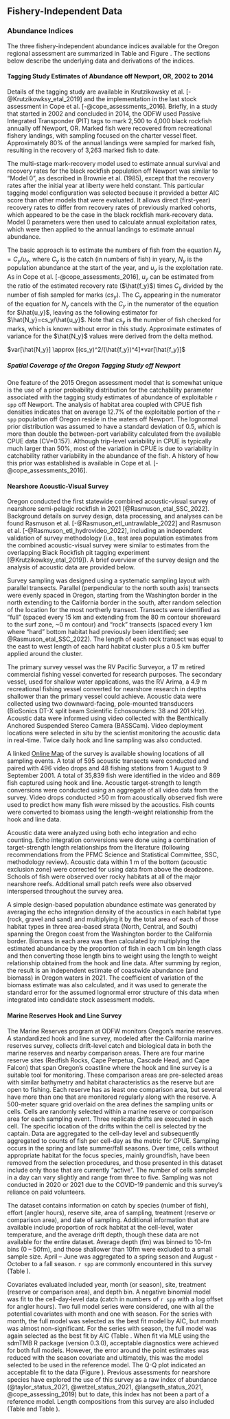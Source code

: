 ## Fishery-Independent Data

### Abundance Indices

The three fishery-independent abundance indices available for the Oregon regional assessment are summarized in Table \ref{tab:survey_summary} and Figure \ref{fig:sur-summ-all}.  The sections below describe the underlying data and derivations of the indices.

#### Tagging Study Estimates of Abundance off Newport, OR, 2002 to 2014

Details of the tagging study are available in Krutzikowsky et al. [-@Krutzikowksy_etal_2019] and the implementation in the last stock assessment in Cope et al. [-@cope_assessments_2016]. Briefly, in a study that started in 2002 and concluded in 2014, the ODFW used Passive Integrated Transponder (PIT) tags to mark 2,500 to 4,000 black rockfish annually off Newport, OR.  Marked fish were recovered from recreational fishery landings, with sampling focused on the charter vessel fleet.  Approximately 80% of the annual landings were sampled for marked fish, resulting in the recovery of 3,263 marked fish to date.  

The multi-stage mark-recovery model used to estimate annual survival and recovery rates for the black rockfish population off Newport was similar to "Model 0", as described in Brownie et al. (1985), except that the recovery  rates after the initial year at liberty were held constant.  This particular tagging model configuration was selected because it provided a better AIC score than other models that were evaluated.  It allows direct (first-year) recovery rates to differ from recovery rates of previously marked cohorts, which appeared to be the case in the black rockfish mark-recovery data.  Model 0 parameters were then used to calculate annual exploitation rates, which were then applied to the annual landings to estimate annual abundance.

The basic approach is to estimate the numbers of fish from the equation $N_y= C_y/u_y$, where $C_y$ is the catch (in numbers of fish) in yeary, $N_y$ is the population abundance at the start of the year, and $u_y$ is the exploitation rate.  As in Cope et al. [-@cope_assessments_2016], $u_y$ can be estimated from the ratio of the estimated recovery rate ($\hat{f_y}$) times $C_y$ divided by the number of fish sampled for marks ($cs_y$).  The $C_y$ appearing in the numerator of the equation for $N_y$ cancels with the $C_y$ in the numerator of the equation for $\hat{u_y}$, leaving as the following estimator for  $\hat{N_y}=cs_y/\hat{u_y}$.  Note that $cs_y$ is the number of fish checked for marks, which is known without error in this study.  Approximate estimates of variance for the $\hat{N_y}$ values were derived from the delta method.

$var[\hat{N_y}] \approx [(cs_y)^2/(\hat{f_y})^4]*var[\hat{f_y}]$

##### Spatial Coverage of the Oregon Tagging Study off Newport

One feature of the 2015 Oregon assessment model that is somewhat unique is the use of a prior probability distribution for the catchability parameter associated with the tagging study estimates of abundance of exploitable `r spp` off Newport. The analysis of habitat area coupled with CPUE fish densities indicates that on average 12.7% of the exploitable portion of the `r spp` population off Oregon reside in the waters off Newport.  The lognormal prior distribution was assumed to have a standard deviation of 0.5, which is more than double the between-port variability calculated from the available CPUE data (CV=0.157). Although trip-level variability in CPUE is typically much larger than 50%, most of the variation in CPUE is due to variability in catchability rather variability in the abundance of the fish. A history of how this prior was established is available in Cope et al. [-@cope_assessments_2016].


#### Nearshore Acoustic-Visual Survey 

Oregon conducted the first statewide combined acoustic-visual survey of nearshore semi-pelagic rockfish in 2021 [@Rasmuson_etal_SSC_2022]. Background details on survey design, data processing, and analyses can be found Rasmuson et al. [-@Rasmuson_etl_untrawlable_2022] and Rasmuson et al. [-@Rasmuson_etl_hydrovideo_2022], including an independent validation of survey methodology (i.e., test area population estimates from the combined acoustic-visual survey were similar to estimates from the overlapping Black Rockfish pit tagging experiment [@Krutzikowksy_etal_2019]). A brief overview of the survey design and the analysis of acoustic data are provided below.

Survey sampling was designed using a systematic sampling layout with parallel transects. Parallel (perpendicular to the north south axis) transects were evenly spaced in Oregon, starting from the Washington border in the north extending to the California border in the south, after random selection of the location for the most northerly transect. Transects were identified as “full” (spaced every 15 km and extending from the 80 m contour shoreward to the surf zone, ~0 m contour) and “rock” transects (spaced every 1 km where “hard” bottom habitat had previously been identified; see @Rasmuson_etal_SSC_2022). The length of each rock transect was equal to the east to west length of each hard habitat cluster plus a 0.5 km buffer applied around the cluster. 

The primary survey vessel was the RV Pacific Surveyor, a 17 m retired commercial fishing vessel converted for research purposes. The secondary vessel, used for shallow water applications, was the RV Arima, a 4.9 m recreational fishing vessel converted for nearshore research in depths shallower than the primary vessel could achieve. Acoustic data were collected using two downward-facing, pole-mounted transducers (BioSonics DT-X split beam Scientific Echosounders: 38 and 201 kHz). Acoustic data were informed using video collected with the Benthically Anchored Suspended Stereo Camera (BASSCam). Video deployment locations were selected in situ by the scientist monitoring the acoustic data in real-time. Twice daily hook and line sampling was also conducted. 

A linked [Online Map](https://www.arcgis.com/apps/mapviewer/index.html?webmap=49e8f3a8079448c29a21d4384d2b50dd) of the survey is available showing locations of all sampling events. A total of 595 acoustic transects were conducted and paired with 496 video drops and 48 fishing stations from 1 August to 9 September 2001. A total of 35,839 fish were identified in the video and 869 fish captured using hook and line. Acoustic target-strength to length conversions were conducted using an aggregate of all video data from the survey. Video drops conducted >50 m from acoustically observed fish were used to predict how many fish were missed by the acoustics. Fish counts were converted to biomass using the length-weight relationship from the hook and line data.

Acoustic data were analyzed using both echo integration and echo counting. Echo integration conversions were done using a combination of target-strength length relationships from the literature (following recommendations from the PFMC Science and Statistical Committee, SSC, methodology review). Acoustic data within 1 m of the bottom (acoustic exclusion zone) were corrected for using data from above the deadzone. Schools of fish were observed over rocky habitats at all of the major nearshore reefs. Additional small patch reefs were also observed interspersed throughout the survey area.

A simple design-based population abundance estimate was generated by averaging the echo integration density of the acoustics in each habitat type (rock, gravel and sand) and multiplying it by the total area of each of those habitat types in three area-based strata (North, Central, and South) spanning the Oregon coast from the Washington border to the California border. Biomass in each area was then calculated by multiplying the estimated abundance by the proportion of fish in each 1 cm bin length class and then converting those length bins to weight using the length to weight relationship obtained from the hook and line data. After summing by region, the result is an independent estimate of coastwide abundance (and biomass) in Oregon waters in 2021. The coefficient of variation of the biomass estimate was also calculated, and it was used to generate the standard error for the assumed lognormal error structure of this data when integrated into candidate stock assessment models. 

#### Marine Reserves Hook and Line Survey 

The Marine Reserves program at ODFW monitors Oregon’s marine reserves. A standardized hook and line survey, modeled after the California marine reserves survey, collects drift-level catch and biological data in both the marine reserves and nearby comparison areas. There are four marine reserve sites (Redfish Rocks, Cape Perpetua, Cascade Head, and Cape Falcon) that span Oregon’s coastline where the hook and line survey is a suitable tool for monitoring. These comparison areas are pre-selected areas with similar bathymetry and habitat characteristics as the reserve but are open to fishing. Each reserve has as least one comparison area, but several have more than one that are monitored regularly along with the reserve. A 500-meter square grid overlaid on the area defines the sampling units or cells. Cells are randomly selected within a marine reserve or comparison area for each sampling event.  Three replicate drifts are executed in each cell. The specific location of the drifts within the cell is selected by the captain. Data are aggregated to the cell-day level and subsequently aggregated to counts of fish per cell-day as the metric for CPUE. Sampling occurs in the spring and late summer/fall seasons. Over time, cells without appropriate habitat for the focus species, mainly groundfish, have been removed from the selection procedures, and those presented in this dataset include only those that are currently “active”.  The number of cells sampled in a day can vary slightly and range from three to five. Sampling was not conducted in 2020 or 2021 due to the COVID-19 pandemic and this survey’s reliance on paid volunteers. 

The dataset contains information on catch by species (number of fish), effort (angler hours), reserve site, area of sampling, treatment (reserve or comparison area), and date of sampling. Additional information that are available include proportion of rock habitat at the cell-level, water temperature, and the average drift depth, though these data are not available for the entire dataset. Average depth (fm) was binned to 10-fm bins (0 – 50fm), and those shallower than 10fm were excluded to a small sample size. April – June was aggregated to a spring season and August - October to a fall season. `r spp` are commonly encountered in this survey (Table \ref{tab:percent_pos_MRHnL}). 

Covariates evaluated included year, month (or season), site, treatment (reserve or comparison area), and depth bin. A negative binomial model was fit to the cell-day-level data (catch in numbers of `r spp` with a log offset for angler hours). Two full model series were considered, one with all the potential covariates with month and one with season. For the series with month, the full model was selected as the best fit model by AIC, but month was almost non-significant. For the series with season, the full model was again selected as the best fit by AIC (Table \ref{tab:model_selection_MRHnL}. When fit via MLE using the sdmTMB R package (version 0.3.0), acceptable diagnostics were achieved for both full models. However, the error around the point estimates was reduced with the season covariate and ultimately, this was the model selected to be used in the reference model. The Q-Q plot indicated an acceptable fit to the data (Figure \ref{fig:qq_MRHnL}). Previous assessments for nearshore species have explored the use of this survey as a raw index of abundance (@taylor_status_2021, @wetzel_status_2021, @langseth_status_2021, @cope_assessing_2019) but to date, this index has not been a part of a reference model. Length compositions from this survey are also included (Table \ref{tab:MPA_lengths} and Table \ref{input_ss_length}).
 


